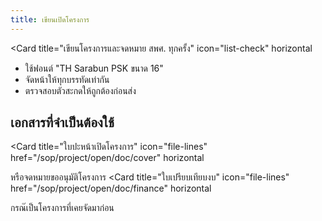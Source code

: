```yaml
---
title: เขียนเปิดโครงการ
---
```


<Card
  title="เขียนโครงการและจดหมาย สพศ. ทุกครั้ง"
  icon="list-check"
  horizontal
>
  - ใช้ฟอนต์ "TH Sarabun PSK ขนาด 16"
  - จัดหน้าให้ทุกบรรทัดเท่ากัน
  - ตรวจสอบตัวสะกดให้ถูกต้องก่อนส่ง
</Card>

## เอกสารที่จำเป็นต้องใช้

<Card
  title="ใบปะหน้าเปิดโครงการ"
  icon="file-lines"
  href="/sop/project/open/doc/cover"
  horizontal
>
  หรือจดหมายขออนุมัติโครงการ
</Card>
<Card
  title="ใบเปิดโครงการ"
  icon="file-lines"
  href="/sop/project/open/doc"
  horizontal
/>
<Card
  title="ใบเปรียบเทียบงบ"
  icon="file-lines"
  href="/sop/project/open/doc/finance"
  horizontal
>
  กรณ๊เป็นโครงการที่เคยจัดมาก่อน
</Card>

